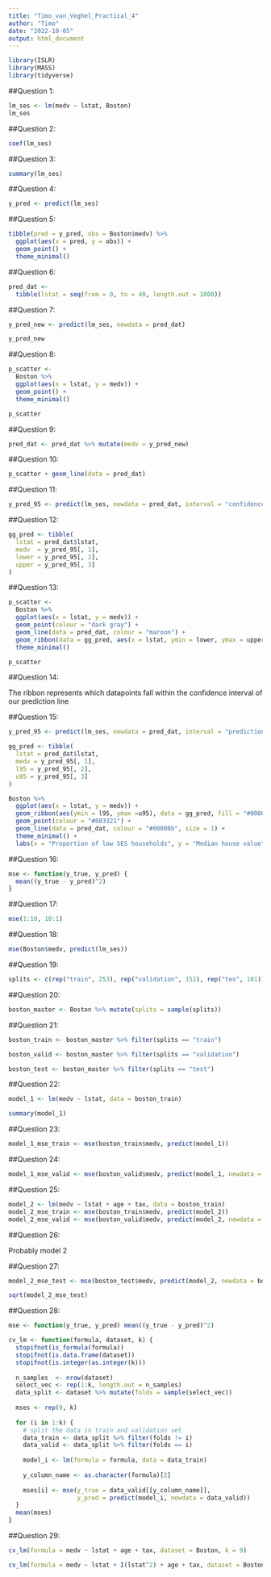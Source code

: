 ```yaml
---
title: "Timo_van_Veghel_Practical_4"
author: "Timo"
date: "2022-10-05"
output: html_document
---
```


```r
library(ISLR)
library(MASS)
library(tidyverse)
```

##Question 1:

```r
lm_ses <- lm(medv ~ lstat, Boston)
lm_ses
```

##Question 2:

```r
coef(lm_ses)
```
##Question 3:

```r
summary(lm_ses)
```

##Question 4:

```r
y_pred <- predict(lm_ses)
```

##Question 5:

```r
tibble(pred = y_pred, obs = Boston$medv) %>% 
  ggplot(aes(x = pred, y = obs)) +
  geom_point() +
  theme_minimal()
```

##Question 6:

```r
pred_dat <-
  tibble(lstat = seq(from = 0, to = 40, length.out = 1000))
```

##Question 7:

```r
y_pred_new <- predict(lm_ses, newdata = pred_dat)

y_pred_new

```

##Question 8:

```r
p_scatter <-
  Boston %>% 
  ggplot(aes(x = lstat, y = medv)) +
  geom_point() +
  theme_minimal()

p_scatter
```

##Question 9:

```r
pred_dat <- pred_dat %>% mutate(medv = y_pred_new)
```

##Question 10:

```r
p_scatter + geom_line(data = pred_dat)
```

##Question 11:

```r
y_pred_95 <- predict(lm_ses, newdata = pred_dat, interval = "confidence")

```

##Question 12:

```r
gg_pred <- tibble(
  lstat = pred_dat$lstat,
  medv  = y_pred_95[, 1],
  lower = y_pred_95[, 2],
  upper = y_pred_95[, 3]
)
```

##Question 13:

```r
p_scatter <-
  Boston %>% 
  ggplot(aes(x = lstat, y = medv)) +
  geom_point(colour = "dark gray") +
  geom_line(data = pred_dat, colour = "maroon") +
  geom_ribbon(data = gg_pred, aes(x = lstat, ymin = lower, ymax = upper), colour = "red", fill = "orange", alpha = 0.5) +
  theme_minimal()

p_scatter
```

##Question 14:

The ribbon represents which datapoints fall within the confidence interval of our prediction line

##Question 15:

```r
y_pred_95 <- predict(lm_ses, newdata = pred_dat, interval = "prediction")

gg_pred <- tibble(
  lstat = pred_dat$lstat,
  medv = y_pred_95[, 1],
  l95 = y_pred_95[, 2],
  u95 = y_pred_95[, 3]
)

Boston %>% 
  ggplot(aes(x = lstat, y = medv)) +
  geom_ribbon(aes(ymin = l95, ymax =u95), data = gg_pred, fill = "#00008b44") +
  geom_point(colour = "#883321") +
  geom_line(data = pred_dat, colour = "#00008b", size = 1) +
  theme_minimal() +
  labs(x = "Proportion of low SES households", y = "Median house value", title = "Boston house prices")
```

##Question 16:

```r
mse <- function(y_true, y_pred) {
  mean((y_true - y_pred)^2)
}
```

##Question 17:

```r
mse(1:10, 10:1)
```

##Question 18:

```r
mse(Boston$medv, predict(lm_ses))
```

##Question 19:

```r
splits <- c(rep("train", 253), rep("validation", 152), rep("tes", 101))
```

##Question 20:

```r
boston_master <- Boston %>% mutate(splits = sample(splits))
```

##Question 21:

```r
boston_train <- boston_master %>% filter(splits == "train")

boston_valid <- boston_master %>% filter(splits == "validation")

boston_test <- boston_master %>% filter(splits == "test")
```

##Question 22:

```r
model_1 <- lm(medv ~ lstat, data = boston_train)

summary(model_1)
```

##Question 23:

```r
model_1_mse_train <- mse(boston_train$medv, predict(model_1))
```

##Question 24:

```r
model_1_mse_valid <- mse(boston_valid$medv, predict(model_1, newdata = boston_valid))
```

##Question 25:

```r
model_2 <- lm(medv ~ lstat + age + tax, data = boston_train)
model_2_mse_train <- mse(boston_train$medv, predict(model_2))
model_2_mse_valid <- mse(boston_valid$medv, predict(model_2, newdata = boston_valid))
```

##Question 26:

Probably model 2

##Question 27:

```r
model_2_mse_test <- mse(boston_test$medv, predict(model_2, newdata = boston_test))

sqrt(model_2_mse_test)
```

##Question 28:

```r
mse <- function(y_true, y_pred) mean((y_true - y_pred)^2)

cv_lm <- function(formula, dataset, k) {
  stopifnot(is_formula(formula))
  stopifnot(is.data.frame(dataset))
  stopifnot(is.integer(as.integer(k)))
  
  n_samples  <- nrow(dataset)
  select_vec <- rep(1:k, length.out = n_samples)
  data_split <- dataset %>% mutate(folds = sample(select_vec))
  
  mses <- rep(0, k)
  
  for (i in 1:k) {
    # split the data in train and validation set
    data_train <- data_split %>% filter(folds != i)
    data_valid <- data_split %>% filter(folds == i)
    
    model_i <- lm(formula = formula, data = data_train)
    
    y_column_name <- as.character(formula)[2]
    
    mses[i] <- mse(y_true = data_valid[[y_column_name]],
                   y_pred = predict(model_i, newdata = data_valid))
  }
  mean(mses)
}
```

##Question 29:

```r
cv_lm(formula = medv ~ lstat + age + tax, dataset = Boston, k = 9)

cv_lm(formula = medv ~ lstat + I(lstat^2) + age + tax, dataset = Boston, k = 9)
```

